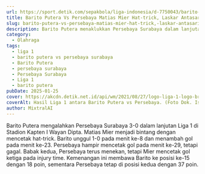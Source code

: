 ```yaml
---
url: https://sport.detik.com/sepakbola/liga-indonesia/d-7750043/barito-putera-vs-persebaya-matias-mier-hat-trick-laskar-antasari-menang-3-0
title: Barito Putera Vs Persebaya Matias Mier Hat-trick, Laskar Antasari Menang 3-0
slug: barito-putera-vs-persebaya-matias-mier-hat-trick,-laskar-antasari-menang-3-0
description: Barito Putera menaklukkan Persebaya Surabaya dalam lanjutan Liga 1. Laskar Antasari menang 3-0 via hat-trick Matias Mier.
category:
  - Olahraga
tags:
  - liga 1
  - barito putera vs persebaya surabaya
  - Barito Putera
  - persebaya surabaya
  - Persebaya Surabaya
  - Liga 1
  - barito putera
pubDate: 2025-01-25
cover: https://akcdn.detik.net.id/api/wm/2021/08/27/logo-liga-1-logo-bri-liga-1-bri-liga-1-1_169.jpeg?wid=54&w=650&v=1&t=jpeg
coverAlt: Hasil Liga 1 antara Barito Putera vs Persebaya. (Foto Dok. Istimewa)
author: MixtralAI
---
```

Barito Putera mengalahkan Persebaya Surabaya 3-0 dalam lanjutan Liga 1 di Stadion Kapten I Wayan Dipta. Matias Mier menjadi bintang dengan mencetak hat-trick. Barito unggul 1-0 pada menit ke-8 dan menambah gol pada menit ke-23. Persebaya hampir mencetak gol pada menit ke-29, tetapi gagal. Babak kedua, Persebaya terus menekan, tetapi Mier mencetak gol ketiga pada injury time. Kemenangan ini membawa Barito ke posisi ke-15 dengan 18 poin, sementara Persebaya tetap di posisi kedua dengan 37 poin.
